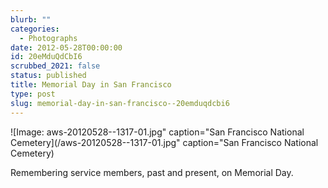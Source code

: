 ```yaml
---
blurb: ""
categories:
  - Photographs
date: 2012-05-28T00:00:00
id: 20eMduQdCbI6
scrubbed_2021: false
status: published
title: Memorial Day in San Francisco
type: post
slug: memorial-day-in-san-francisco--20emduqdcbi6
---
```


![Image: aws-20120528--1317-01.jpg" caption="San Francisco National Cemetery](/aws-20120528--1317-01.jpg" caption="San Francisco National Cemetery)

Remembering service members, past and present, on Memorial Day.